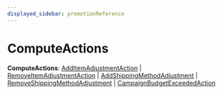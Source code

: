 ```yaml
---
displayed_sidebar: promotionReference
---
```



# ComputeActions

 **ComputeActions**: [AddItemAdjustmentAction](../interfaces/promotion.AddItemAdjustmentAction.mdx) \| [RemoveItemAdjustmentAction](../interfaces/promotion.RemoveItemAdjustmentAction.mdx) \| [AddShippingMethodAdjustment](../interfaces/promotion.AddShippingMethodAdjustment.mdx) \| [RemoveShippingMethodAdjustment](../interfaces/promotion.RemoveShippingMethodAdjustment.mdx) \| [CampaignBudgetExceededAction](../interfaces/promotion.CampaignBudgetExceededAction.mdx)
